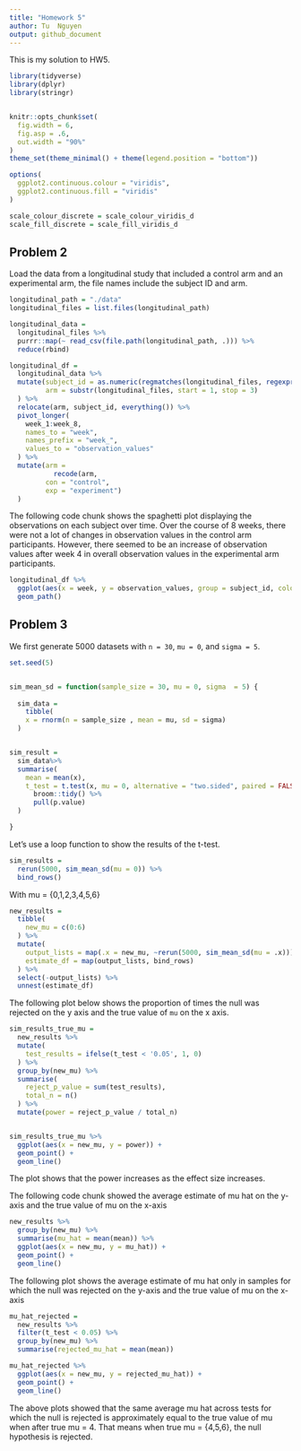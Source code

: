 ```yaml
---
title: "Homework 5"
author: Tu  Nguyen
output: github_document
---
```


This is my solution to HW5.

```r
library(tidyverse)
library(dplyr)
library(stringr)


knitr::opts_chunk$set(
  fig.width = 6,
  fig.asp = .6,
  out.width = "90%"
)
theme_set(theme_minimal() + theme(legend.position = "bottom"))

options(
  ggplot2.continuous.colour = "viridis",
  ggplot2.continuous.fill = "viridis"
)

scale_colour_discrete = scale_colour_viridis_d
scale_fill_discrete = scale_fill_viridis_d
```

## Problem 2

Load the data from a longitudinal study that included a control arm and an experimental arm, the file names include the subject ID and arm. 

```r
longitudinal_path = "./data"
longitudinal_files = list.files(longitudinal_path)

longitudinal_data = 
  longitudinal_files %>% 
  purrr::map(~ read_csv(file.path(longitudinal_path, .))) %>% 
  reduce(rbind)

longitudinal_df = 
  longitudinal_data %>% 
  mutate(subject_id = as.numeric(regmatches(longitudinal_files, regexpr( "\\d+", longitudinal_files))),
         arm = substr(longitudinal_files, start = 1, stop = 3)
  ) %>% 
  relocate(arm, subject_id, everything()) %>% 
  pivot_longer(
    week_1:week_8,
    names_to = "week", 
    names_prefix = "week_",
    values_to = "observation_values"
  ) %>% 
  mutate(arm = 
           recode(arm, 
         con = "control",
         exp = "experiment")
  )
```

The following code chunk shows the spaghetti plot displaying the observations on each subject over time. 
Over the course of 8 weeks, there were not a lot of changes in observation values in the control arm participants. However, there seemed to be an increase of observation values after week 4 in overall observation values in the experimental arm participants. 

```r
longitudinal_df %>% 
  ggplot(aes(x = week, y = observation_values, group = subject_id, color = arm)) + 
  geom_path()
```

## Problem 3

We first generate 5000 datasets with `n = 30`, `mu = 0`, and `sigma = 5`. 

```r
set.seed(5)


sim_mean_sd = function(sample_size = 30, mu = 0, sigma  = 5) {
  
  sim_data = 
    tibble(
    x = rnorm(n = sample_size , mean = mu, sd = sigma)
  )


sim_result = 
  sim_data%>% 
  summarise(
    mean = mean(x),
    t_test = t.test(x, mu = 0, alternative = "two.sided", paired = FALSE, conf.level = 0.95) %>% 
      broom::tidy() %>% 
      pull(p.value)
  )

}

```

Let's use a loop function to show the results of the t-test. 

```r
sim_results = 
  rerun(5000, sim_mean_sd(mu = 0)) %>% 
  bind_rows()
```

With mu = {0,1,2,3,4,5,6}

```r
new_results = 
  tibble(
    new_mu = c(0:6)
  ) %>% 
  mutate(
    output_lists = map(.x = new_mu, ~rerun(5000, sim_mean_sd(mu = .x))),
    estimate_df = map(output_lists, bind_rows)
  ) %>% 
  select(-output_lists) %>% 
  unnest(estimate_df)
```

The following plot below shows the proportion of times the null was rejected on the y axis and the true value of `mu` on the x axis. 

```r
sim_results_true_mu = 
  new_results %>% 
  mutate(
    test_results = ifelse(t_test < '0.05', 1, 0)
  ) %>% 
  group_by(new_mu) %>% 
  summarise(
    reject_p_value = sum(test_results),
    total_n = n()
  ) %>%
  mutate(power = reject_p_value / total_n) 


sim_results_true_mu %>% 
  ggplot(aes(x = new_mu, y = power)) + 
  geom_point() + 
  geom_line()
```

The plot shows that the power increases as the effect size increases. 



The following code chunk showed the average estimate of mu hat on the y-axis and the true value of mu on the x-axis

```r
new_results %>% 
  group_by(new_mu) %>% 
  summarise(mu_hat = mean(mean)) %>% 
  ggplot(aes(x = new_mu, y = mu_hat)) +
  geom_point() + 
  geom_line()

```

The following plot shows the average estimate of mu hat only in samples for which the null was rejected on the y-axis and the true value of mu on the x-axis

```r
mu_hat_rejected = 
  new_results %>% 
  filter(t_test < 0.05) %>% 
  group_by(new_mu) %>% 
  summarise(rejected_mu_hat = mean(mean))

mu_hat_rejected %>% 
  ggplot(aes(x = new_mu, y = rejected_mu_hat)) + 
  geom_point() +
  geom_line()
```

The above plots showed that the same average mu hat across tests for which the null is rejected is approximately equal to the true value of mu when after true mu = 4. That means when true mu = {4,5,6}, the null hypothesis is rejected. 











